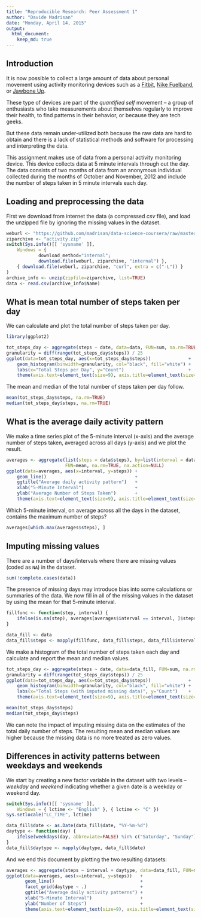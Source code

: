 ```yaml
---
title: "Reproducible Research: Peer Assessment 1"
author: "Davide Madrisan"
date: "Monday, April 14, 2015"
output: 
  html_document:
    keep_md: true
---
```


## Introduction

It is now possible to collect a large amount of data about personal movement
using activity monitoring devices such as a
[Fitbit](http://www.fitbit.com/),
[Nike Fuelband](http://www.nike.com/us/en_us/c/nikeplus-fuelband),
or [Jawbone Up](https://jawbone.com/up).

These type of devices are part of the _quantified self_ movement -- a group of
enthusiasts who take measurements about themselves regularly to improve their
health, to find patterns in their behavior, or because they are tech geeks.

But these data remain under-utilized both because the raw data are hard to
obtain and there is a lack of statistical methods and software for processing
and interpreting the data.

This assignment makes use of data from a personal activity monitoring device.
This device collects data at 5 minute intervals through out the day.
The data consists of two months of data from an anonymous individual collected
during the months of October and November, 2012 and include the number of steps
taken in 5 minute intervals each day.

## Loading and preprocessing the data

First we download from internet the data (a compressed _csv_ file), and load
the unzipped file by ignoring the missing values in the dataset.

```r
weburl <- "https://github.com/madrisan/data-science-coursera/raw/master/ReproducibleResearch-1/activity.zip"
ziparchive <- "activity.zip"
switch(Sys.info()[[ 'sysname' ]],
    Windows = {
            download_method="internal";
            download.file(weburl, ziparchive, "internal") },
    { download.file(weburl, ziparchive, "curl", extra = c("-L")) }
)
archive_info <- unzip(zipfile=ziparchive, list=TRUE)
data <- read.csv(archive_info$Name)
```

## What is mean total number of steps taken per day

We can calculate and plot the total number of steps taken per day.

```r
library(ggplot2)
```

```r
tot_steps_day <- aggregate(steps ~ date, data=data, FUN=sum, na.rm=TRUE, na.action=NULL)
granularity = diff(range(tot_steps_day$steps)) / 25
ggplot(data=tot_steps_day, aes(x=tot_steps_day$steps))              +
    geom_histogram(binwidth=granularity, col="black", fill="white") +
    labs(x="Total Steps per Day", y="Count")                        +
    theme(axis.text=element_text(size=9), axis.title=element_text(size=10, face="italic"))
```

The mean and median of the total number of steps taken per day follow.

```r
mean(tot_steps_day$steps, na.rm=TRUE)
median(tot_steps_day$steps, na.rm=TRUE)
```

## What is the average daily activity pattern

We make a time series plot of the 5-minute interval (x-axis) and the average
number of steps taken, averaged across all days (y-axis) and we plot the result.

```r
averages <- aggregate(list(steps = data$steps), by=list(interval = data$interval),
                      FUN=mean, na.rm=TRUE, na.action=NULL)
ggplot(data=averages, aes(x=interval, y=steps)) +
    geom_line()                                 +
    ggtitle("Average daily activity pattern")   +
    xlab("5-Minute Interval")                   +
    ylab("Average Number of Steps Taken")       +
    theme(axis.text=element_text(size=9), axis.title=element_text(size=10, face="italic"))
```

Which 5-minute interval, on average across all the days in the dataset, contains
the maximum number of steps?

```r
averages[which.max(averages$steps), ]
```

## Imputing missing values

There are a number of days/intervals where there are missing values
(coded as `NA`) in the dataset.

```r
sum(!complete.cases(data))
```

The presence of missing days may introduce bias into some calculations or
summaries of the data.
We now fill in all of the missing values in the dataset by using the mean for
that 5-minute interval.

```r
fillfunc <- function(step, interval) {
    ifelse(is.na(step), averages[averages$interval == interval, ]$steps, step)
}

data_fill <- data
data_fill$steps <- mapply(fillfunc, data_fill$steps, data_fill$interval)
```

We make a histogram of the total number of steps taken each day and calculate
and report the mean and median values.

```r
tot_steps_day <- aggregate(steps ~ date, data=data_fill, FUN=sum, na.rm=TRUE, na.action=NULL)
granularity = diff(range(tot_steps_day$steps)) / 25
ggplot(data=tot_steps_day, aes(x=tot_steps_day$steps))              +
    geom_histogram(binwidth=granularity, col="black", fill="white") +
    labs(x="Total Steps (with imputed missing data)", y="Count")    +
    theme(axis.text=element_text(size=9), axis.title=element_text(size=10, face="italic"))

mean(tot_steps_day$steps)
median(tot_steps_day$steps)
```

We can note the impact of imputing missing data on the estimates of the total
daily number of steps.  The resulting mean and median values are higher
because the missing data is no more treated as zero values.

## Differences in activity patterns between weekdays and weekends

We start by creating a new factor variable in the dataset with two levels
-- *weekday* and *weekend* indicating whether a given date is a weekday or
weekend day.

```r
switch(Sys.info()[[ 'sysname' ]],
    Windows = { lctime <- "English" }, { lctime <- "C" })
Sys.setlocale("LC_TIME", lctime)

data_fill$date <- as.Date(data_fill$date, "%Y-%m-%d")
daytype <- function(day) {
    ifelse(weekdays(day, abbreviate=FALSE) %in% c("Saturday", "Sunday"), "weekend", "weekday")
}
data_fill$daytype <- mapply(daytype, data_fill$date)
```

And we end this document by plotting the two resulting datasets:

```r
averages <- aggregate(steps ~ interval + daytype, data=data_fill, FUN=mean)
ggplot(data=averages, aes(x=interval, y=steps))   +
       geom_line()                                +
       facet_grid(daytype ~ .)                    +
       ggtitle("Average daily activity patterns") +
       xlab("5-Minute Interval")                  +
       ylab("Number of Steps")                    +
       theme(axis.text=element_text(size=9), axis.title=element_text(size=10, face="italic"))
```